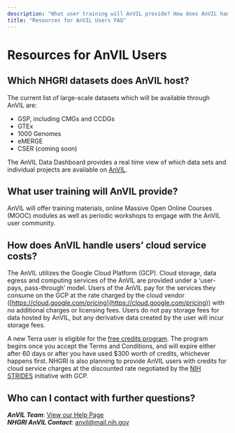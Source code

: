 ```yaml
---
description: "What user training will AnVIL provide? How does AnVIL handle users’ cloud service costs"
title: "Resources for AnVIL Users FAQ"
---
```


# Resources for AnVIL Users

## Which NHGRI datasets does AnVIL host?

The current list of large-scale datasets which will be available through AnVIL are:

- GSP, including CMGs and CCDGs
- GTEx
- 1000 Genomes
- eMERGE
- CSER (coming soon)

The AnVIL Data Dashboard provides a real time view of which data sets and individual projects are available
on [AnVIL]({portalURL}/data/consortia).

## What user training will AnVIL provide?

AnVIL will offer training materials, online Massive Open Online Courses (MOOC) modules as well as periodic workshops to
engage with the AnVIL user community.

## How does AnVIL handle users’ cloud service costs?

The AnVIL utilizes the Google Cloud Platform (GCP). Cloud storage, data egress and computing services of the AnVIL are
provided under a ‘user-pays, pass-through’ model. Users of the AnVIL pay for the services they consume on the GCP at the
rate charged by the cloud vendor ([https://cloud.google.com/pricing](https://cloud.google.com/pricing)) with no additional charges or licensing fees.
Users do not pay storage fees for data hosted by AnVIL, but any derivative data created by the user will incur storage
fees.

A new Terra user is eligible for
the [free credits program](https://support.terra.bio/hc/en-us/articles/360046295092-Set-up-billing-with-300-Google-credits-to-explore-Terra).
The program begins once you accept the Terms and Conditions, and will expire either after 60 days or after you have used
$300 worth of credits, whichever happens first. NHGRI is also planning to provide AnVIL users with credits for cloud
service charges at the discounted rate negotiated by the [NIH STRIDES](https://datascience.nih.gov/strides) initiative
with GCP.

## Who can I contact with further questions?

**_AnVIL Team_**: [View our Help Page](/help)\
**_NHGRI AnVIL Contact_**: [anvil@mail.nih.gov](mailto:anvil@mail.nih.gov)

